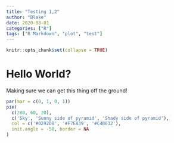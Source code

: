 ```yaml
---
title: "Testing 1,2"
author: "Blake"
date: 2020-08-01
categories: ["R"]
tags: ["R Markdown", "plot", "test"]
---
```


```r
knitr::opts_chunk$set(collapse = TRUE)
```

# Hello World?

Making sure we can get this thing off the ground!

```r
par(mar = c(0, 1, 0, 1))
pie(
  c(280, 60, 20),
  c('Sky', 'Sunny side of pyramid', 'Shady side of pyramid'),
  col = c('#0292D8', '#F7EA39', '#C4B632'),
  init.angle = -50, border = NA
)
```

